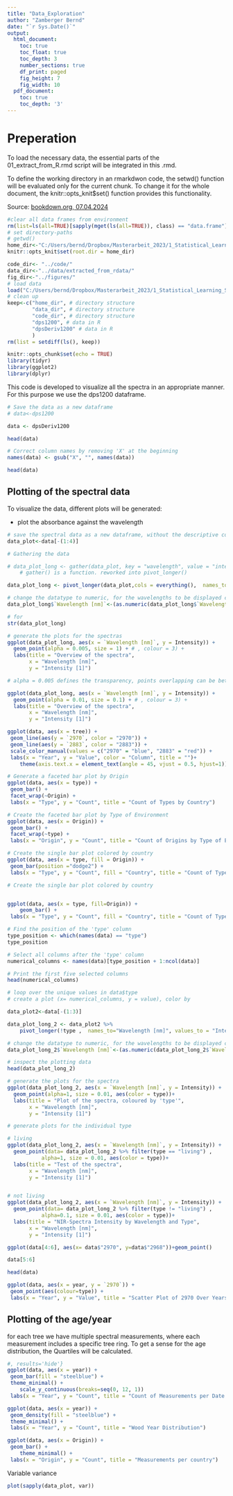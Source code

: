 ---
title: "Data_Exploration"
author: "Zamberger Bernd"
date: "`r Sys.Date()`"
output:
  html_document:
    toc: true
    toc_float: true
    toc_depth: 3
    number_sections: true
    df_print: paged
    fig_height: 7
    fig_width: 10
  pdf_document:
    toc: true
    toc_depth: '3'
---
# Preperation

To load the necessary data, the essential parts of the 01_extract_from_R.rmd script will be integrated in this .rmd. 

To define the working directory in an rmarkdwon code, the setwd() function will be evaluated only for the current chunk. To change it for the whole document, the knitr::opts_knit$set() function provides this functionality. 

Source: [bookdown.org, 07.04.2024](https://bookdown.org/yihui/rmarkdown-cookbook/working-directory.html)

```{r preperation}
#clear all data frames from environment
rm(list=ls(all=TRUE)[sapply(mget(ls(all=TRUE)), class) == "data.frame"])
# set directory-paths
# getwd()
home_dir<-"C:/Users/bernd/Dropbox/Masterarbeit_2023/1_Statistical_Learning_Spangl/"
knitr::opts_knit$set(root.dir = home_dir)
```


```{r setup1}
code_dir<- "../code/"
data_dir<-"../data/extracted_from_rdata/"
fig_dir<-"../figures/"
# load data
load("C:/Users/bernd/Dropbox/Masterarbeit_2023/1_Statistical_Learning_Spangl/code/Code_Bernhard/dataPSsub_new3.RData")
# clean up 
keep<-c("home_dir", # directory structure
		"data_dir", # directory structure
		"code_dir", # directory structure
		"dps1200", # data in R
		"dpsDeriv1200" # data in R
		)
rm(list = setdiff(ls(), keep))

```


```{r libraries}
knitr::opts_chunk$set(echo = TRUE)
library(tidyr)
library(ggplot2)
library(dplyr)
```

This code is developed to visualize all the spectra in an appropriate manner. For this purpose we use the dps1200 dataframe. 
```{r data_definition}

# Save the data as a new dataframe
# data<-dps1200

data <- dpsDeriv1200

head(data)

```

```{r clean-up}

# Correct column names by removing 'X' at the beginning
names(data) <- gsub("X", "", names(data))

head(data)
```
## Plotting of the spectral data

To visualize the data, different plots will be generated: 

* plot the absorbance against the wavelength

```{r plot-spectra}
# save the spectral data as a new dataframe, without the descriptive coloumns
data_plot<-data[-(1:4)]

# Gathering the data 

# data_plot_long <- gather(data_plot, key = "wavelength", value = "intensity") # gather was reworked to pivot_longer
	# gather() is a function. reworked into pivot_longer()

data_plot_long <- pivot_longer(data_plot,cols = everything(),  names_to="Wavelength [nm]", values_to = "Intensity")

# change the datatype to numeric, for the wavelengths to be displayed correctly
data_plot_long$`Wavelength [nm]`<-(as.numeric(data_plot_long$`Wavelength [nm]`))

# for
str(data_plot_long)

# generate the plots for the spectras
ggplot(data_plot_long, aes(x = `Wavelength [nm]`, y = Intensity)) +
  geom_point(alpha = 0.005, size = 1) + # , colour = 3) +
  labs(title = "Overview of the spectra",
       x = "Wavelength [nm]",
       y = "Intensity [1]")

# alpha = 0.005 defines the transparency, points overlapping can be better differentiated

ggplot(data_plot_long, aes(x = `Wavelength [nm]`, y = Intensity)) +
  geom_point(alpha = 0.01, size = 0.1) + # , colour = 3) +
  labs(title = "Overview of the spectra",
       x = "Wavelength [nm]",
       y = "Intensity [1]")

```

```{r plot-2columns}
ggplot(data, aes(x = tree)) +
 geom_line(aes(y = `2970`, color = "2970")) +
 geom_line(aes(y = `2883`, color = "2883")) +
 scale_color_manual(values = c("2970" = "blue", "2883" = "red")) +
 labs(x = "Year", y = "Value", color = "Column", title = "")+
	theme(axis.text.x = element_text(angle = 45, vjust = 0.5, hjust=1))
```
```{r plot-count1}
# Generate a faceted bar plot by Origin
ggplot(data, aes(x = type)) +
 geom_bar() +
 facet_wrap(~Origin) +
 labs(x = "Type", y = "Count", title = "Count of Types by Country")

# Create the faceted bar plot by Type of Environment
ggplot(data, aes(x = Origin)) +
 geom_bar() +
 facet_wrap(~type) +
 labs(x = "Origin", y = "Count", title = "Count of Origins by Type of Environment")
```

```{r plot-Count-by-Country}

# Create the single bar plot colored by country
ggplot(data, aes(x = type, fill = Origin)) +
 geom_bar(position ="dodge2") +
 labs(x = "Type", y = "Count", fill = "Country", title = "Count of Types by Country")

# Create the single bar plot colored by country


ggplot(data, aes(x = type, fill=Origin)) + 
	geom_bar() +
 labs(x = "Type", y = "Count", fill = "Country", title = "Count of Types by Country (stacked)")
```



```{r num_columns}
# Find the position of the 'type' column
type_position <- which(names(data) == "type")
type_position

# Select all columns after the 'type' column
numerical_columns <- names(data)[type_position + 1:ncol(data)]

# Print the first five selected columns
head(numerical_columns)
```


```{r}
# loop over the unique values in data$type
# create a plot (x= numerical_columns, y = value), color by

data_plot2<-data[-(1:3)]

data_plot_long_2 <- data_plot2 %>%
	pivot_longer(!type ,  names_to="Wavelength [nm]", values_to = "Intensity")

# change the datatype to numeric, for the wavelengths to be displayed correctly
data_plot_long_2$`Wavelength [nm]`<-(as.numeric(data_plot_long_2$`Wavelength [nm]`))

# inspect the plotting data
head(data_plot_long_2)

# generate the plots for the spectra
ggplot(data_plot_long_2, aes(x = `Wavelength [nm]`, y = Intensity)) +
  geom_point(alpha=1, size = 0.01, aes(color = type))+ 
  labs(title = "Plot of the spectra, coloured by 'type'",
       x = "Wavelength [nm]",
       y = "Intensity [1]")

# generate plots for the individual type

# living
ggplot(data_plot_long_2, aes(x = `Wavelength [nm]`, y = Intensity)) +
  geom_point(data= data_plot_long_2 %>% filter(type == "living") ,
  		   alpha=1, size = 0.01, aes(color = type))+ 
  labs(title = "Test of the spectra",
       x = "Wavelength [nm]",
       y = "Intensity [1]")


# not living
ggplot(data_plot_long_2, aes(x = `Wavelength [nm]`, y = Intensity)) +
  geom_point(data= data_plot_long_2 %>% filter(type != "living") ,
  		   alpha=0.1, size = 0.01, aes(color = type))+ 
  labs(title = "NIR-Spectra Intensity by Wavelength and Type",
       x = "Wavelength [nm]",
       y = "Intensity [1]")

```
```{r 2wl_against_each_other}
ggplot(data[4:6], aes(x= data$"2970", y=data$"2968"))+geom_point()

data[5:6]

```

```{r coloured_plot}
head(data)

ggplot(data, aes(x = year, y = `2970`)) +
 geom_point(aes(colour=type)) +
 labs(x = "Year", y = "Value", title = "Scatter Plot of 2970 Over Years")
```


## Plotting of the age/year

for each tree we have multiple spectral measurements, where each measurement includes a specific tree ring. To get a sense for the age distribution, the Quartiles will be calculated. 

```{r} 
#, results='hide'}
ggplot(data, aes(x = year)) +
 geom_bar(fill = "steelblue") +
 theme_minimal() +
	scale_y_continuous(breaks=seq(0, 12, 1))
 labs(x = "Year", y = "Count", title = "Count of Measurements per Date of Wood growth")
```


```{r}
ggplot(data, aes(x = year)) +
 geom_density(fill = "steelblue") +
 theme_minimal() +
 labs(x = "Year", y = "Count", title = "Wood Year Distribution")
```


```{r}
ggplot(data, aes(x = Origin)) +
 geom_bar() +
	theme_minimal() +
 labs(x = "Origin", y = "Count", title = "Measurements per country")
```


Variable variance 

```{r}

plot(sapply(data_plot, var))
```


